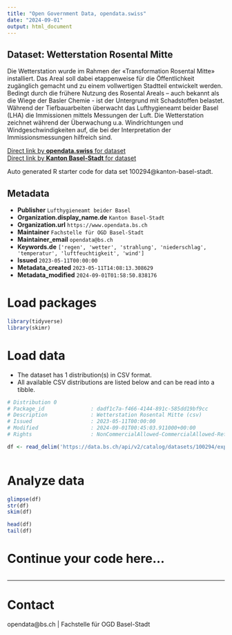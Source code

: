 ```yaml
---
title: "Open Government Data, opendata.swiss"
date: "2024-09-01"
output: html_document
---
```


## Dataset: Wetterstation Rosental Mitte

Die Wetterstation wurde im Rahmen der «Transformation Rosental Mitte» installiert. Das Areal soll dabei etappenweise für die Öffentlichkeit zugänglich gemacht und zu einem vollwertigen Stadtteil entwickelt werden. Bedingt durch die frühere Nutzung des Rosental Areals – auch bekannt als die Wiege der Basler Chemie - ist der Untergrund mit Schadstoffen belastet. Während der Tiefbauarbeiten überwacht das Lufthygieneamt beider Basel (LHA) die Immissionen mittels Messungen der Luft. Die Wetterstation zeichnet während der Überwachung u.a. Windrichtungen und Windgeschwindigkeiten auf, die bei der Interpretation der Immissionsmessungen hilfreich sind.

[Direct link by **opendata.swiss** for dataset](https://opendata.swiss/de/dataset/wetterstation-areal-rosental)<br>
[Direct link by **Kanton Basel-Stadt** for dataset](https://data.bs.ch/explore/dataset/100294/)

Auto generated R starter code for data set 100294@kanton-basel-stadt.

## Metadata

- **Publisher** `Lufthygieneamt beider Basel`
- **Organization.display_name.de** `Kanton Basel-Stadt`
- **Organization.url** `https://www.opendata.bs.ch`
- **Maintainer** `Fachstelle für OGD Basel-Stadt`
- **Maintainer_email** `opendata@bs.ch`
- **Keywords.de** `['regen', 'wetter', 'strahlung', 'niederschlag', 'temperatur', 'luftfeuchtigkeit', 'wind']`
- **Issued** `2023-05-11T00:00:00`
- **Metadata_created** `2023-05-11T14:08:13.308629`
- **Metadata_modified** `2024-09-01T01:58:50.838176`


# Load packages

```r

library(tidyverse)
library(skimr)

```

# Load data

-   The dataset has 1 distribution(s) in CSV format.
-   All available CSV distributions are listed below and can be read into a tibble.

```r

# Distribution 0
# Package_id               : dadf1c7a-f466-4144-891c-585dd19bf9cc
# Description              : Wetterstation Rosental Mitte (csv)
# Issued                   : 2023-05-11T00:00:00
# Modified                 : 2024-09-01T00:45:03.911000+00:00
# Rights                   : NonCommercialAllowed-CommercialAllowed-ReferenceRequired

df <- read_delim('https://data.bs.ch/api/v2/catalog/datasets/100294/exports/csv?use_labels=true')



```

# Analyze data

```r

glimpse(df)
str(df)
skim(df)

head(df)
tail(df)

```

# Continue your code here...

```r

```

------------------------------------------------------------------------

# Contact

opendata@bs.ch | Fachstelle für OGD Basel-Stadt
